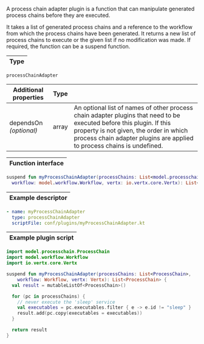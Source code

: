 
A process chain adapter plugin is a function that can manipulate
generated <ScrollLink href="#process-chains">process chains</ScrollLink>
before they are executed.

It takes a list of generated process chains and a reference to the workflow
from which the process chains have been generated. It returns a new list of
process chains to execute or the given list if no modification was made.
If required, the function can be a suspend function.

| Type |
| ---- |

`processChainAdapter`

| Additional properties       | Type  | |
| --------------------------- | ----- | ----------------
| dependsOn<br />*(optional)* | array | An optional list of names of other process chain adapter plugins that need to be executed before this plugin. If this property is not given, the order in which process chain adapter plugins are applied to process chains is undefined.

| Function interface |
| ------------------ |

```kotlin
suspend fun myProcessChainAdapter(processChains: List<model.processchain.ProcessChain>,
  workflow: model.workflow.Workflow, vertx: io.vertx.core.Vertx): List<model.processchain.ProcessChain>
```

| Example descriptor |
| ------------------ |

```yaml
- name: myProcessChainAdapter
  type: processChainAdapter
  scriptFile: conf/plugins/myProcessChainAdapter.kt
```

| Example plugin script |
| --------------------- |

```kotlin
import model.processchain.ProcessChain
import model.workflow.Workflow
import io.vertx.core.Vertx

suspend fun myProcessChainAdapter(processChains: List<ProcessChain>,
    workflow: Workflow, vertx: Vertx): List<ProcessChain> {
  val result = mutableListOf<ProcessChain>()

  for (pc in processChains) {
    // never execute the 'sleep' service
    val executables = pc.executables.filter { e -> e.id != "sleep" }
    result.add(pc.copy(executables = executables))
  }

  return result
}
```
